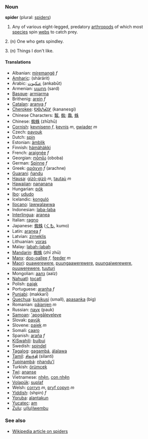 ===Noun===
'''spider''' (plural: [[spiders]])

#Any of various eight-legged, predatory [[arthropod]]s of which most [[species]] spin [[web]]s to catch prey.

2. (n) One who gets spindley.

3. (n) Things I don't like.
====Translations====
*Albanian: [[miremangë]] ''f''
*[[Amharic]]: (shärärit)
*Arabic: [[عنكبوت]] (ankabūt)
*Armenian: [[սարդ]] (sard)
*[[Basque]]: [[armiarma]]
*Brithenig: [[arein]] ''f''
*[[Catalan]]: [[aranya]] ''f''
*[[Cherokee]]: [[ᎧᎾᏁᏍᎩ]] (kananesgi)
*Chinese Characters: [[鼅]], [[蜘]]; [[鼄]], [[蛛]]<!-- commas separate different forms of same character; semicolons separate unrelated characters -->
*Chinese: [[蜘蛛]] (zhīzhū)
*[[Cornish]]: [[kevnisenn]] ''f'', [[kevnis]] ''m'', [[gwiader]] ''m''
*Czech: [[pavouk]]
*Dutch: [[spin]]
*Estonian: [[ämblik]]
*Finnish: [[hämähäkki]]
*French: [[araignée]] ''f''
*Georgian: [[ობობა]] (oboba)
*German: [[Spinne]] ''f''
*Greek: [[αράχνη]] ''f'' (arachne)
*[[Guarani]]: [[ñandu]]
*[[Hausa]]: [[gizò-gizò]] ''m'', [[tautaù]] ''m''
*[[Hawaiian]]: [[nananana]]
*Hungarian: [[pók]]
*[[Ibo]]: [[ududo]]
*Icelandic: [[konguló]]
*[[Ilocano]]: [[lawwalawwa]]
*Indonesian: [[laba-laba]]
*[[Interlingua]]: [[aranea]]
*Italian: [[ragno]]
*Japanese: [[蜘蛛]] ([[くも]], kumo)
*Latin: [[aranea]] ''f''
*Latvian: [[zirneklis]]
*Lithuanian: [[voras]]
*Malay: [[labah-labah]]
*[[Mandarin]]: [[蜘蛛]] (zhī zhū)
*[[Manx]]: [[doo-oallee]] ''f'', [[feeder]] ''m''
*[[Maori]]: [[puawerewere]], [[puungaawerewere]], [[puungaiwerewere]], [[puuwerewere]], [[tuuturi]]
*Mongolian: [[аалз]] (aalz)
*[[Nahuatl]]: [[tocatl]]
*Polish: [[pająk]]
*Portuguese: [[aranha]] ''f''
*[[Punjabi]]: [[]] (makkarī)
*[[Quechua]]: [[kusikusi]] (small), [[apasanka]] (big)
*Romanian: [[păianjen]] ''m''
*Russian: [[паук]] (pauk)
*[[Samoan]]: [['apogāleveleve]]
*Slovak: [[pavúk]]
*Slovene: [[pajek]] ''m''
*Somali: [[caaro]]
*Spanish: [[araña]] ''f''
*[[KiSwahili]]: [[buibui]]
*Swedish: [[spindel]]
*[[Tagalog]]: [[gagambá]], [[álalawa]]
*[[Tamil]]: [[சிலந்தி]] (silanti)
*[[Tupinambá]]: [[nhandu'ĩ]]
*Turkish: [[örümcek]]
*[[Twi]]: [[ananse]]
*Vietnamese: [[nhện]], [[con nhện]]
*[[Volapük]]: [[suplaf]]
*Welsh: [[corryn]] ''m'', [[pryf copyn]] ''m''
*[[Yiddish]]: (shpin) ''f''
*[[Yoruba]]: [[alantakun]]
*[[Yucatec]]: [[am]]
*[[Zulu]]: [[u(lu)lwembu]]

===See also===
*[[w:Spider|Wikipedia article on spiders]]
